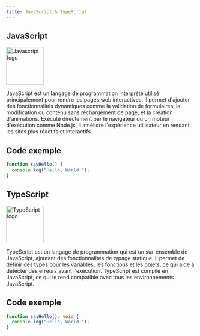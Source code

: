 ```yaml
---
title: JavaScript & TypeScript
---
```


## JavaScript


<Image src="/dossier-formation/logo-javascript.svg" alt="Javascript logo" width="100px" height="100px"/>

JavaScript est un langage de programmation interprété utilisé principalement pour rendre les pages web interactives.
Il permet d'ajouter des fonctionnalités dynamiques comme la validation de formulaires, la modification du contenu sans
rechargement de page, et la création d'animations. Exécuté directement par le navigateur ou un moteur d'exécution comme
Node.js, il améliore l'expérience utilisateur en rendant les sites plus réactifs et interactifs.

## Code exemple
```javascript
function sayHello() {
  console.log("Hello, World!");
}
```

## TypeScript

<Image src="/dossier-formation/logo-typescript.svg" alt="TypeScript logo" width="100px" height="100px"/>

TypeScript est un langage de programmation qui est un sur-ensemble de JavaScript, ajoutant des fonctionnalités
de typage statique. Il permet de définir des types pour les variables, les fonctions et les objets, ce qui aide
à détecter des erreurs avant l'exécution. TypeScript est compilé en JavaScript, ce qui le rend compatible avec tous
les environnements JavaScript.


## Code exemple
```typescript
function sayHello(): void {
  console.log("Hello, World!");
}
```
